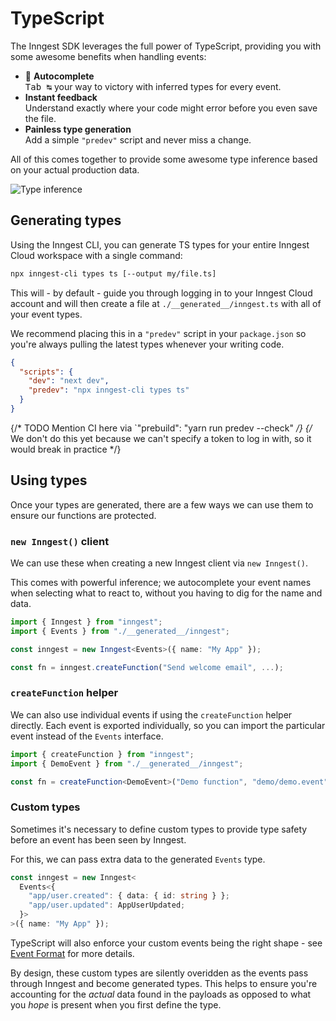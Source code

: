 # TypeScript

The Inngest SDK leverages the full power of TypeScript, providing you with some awesome benefits when handling events:

- 📑 **Autocomplete**<br/>
  <kbd className="dark:bg-slate-800 dark:text-white shadow-none border border-slate-600">Tab ↹</kbd> your way to victory with inferred types for every event.
- **Instant feedback**<br/>
  Understand exactly where your code might <span className="error-text">error</span> before you even save the file.
- **Painless type generation**<br/>
  Add a simple `"predev"` script and never miss a change.

All of this comes together to provide some awesome type inference based on your actual production data.

![Type inference](/assets/docs/typescript/send_welcome_email.gif)

## Generating types

Using the Inngest CLI, you can generate TS types for your entire Inngest Cloud workspace with a single command:

```sh
npx inngest-cli types ts [--output my/file.ts]
```

This will - by default - guide you through logging in to your Inngest Cloud account and will then create a file at `./__generated__/inngest.ts` with all of your event types.

We recommend placing this in a `"predev"` script in your `package.json` so you're always pulling the latest types whenever your writing code.

```json
{
  "scripts": {
    "dev": "next dev",
    "predev": "npx inngest-cli types ts"
  }
}
```

{/* TODO Mention CI here via `"prebuild": "yarn run predev --check" */}
{/* We don't do this yet because we can't specify a token to log in with, so it would break in practice */}

## Using types

Once your types are generated, there are a few ways we can use them to ensure our functions are protected.

### `new Inngest()` client

We can use these when creating a new Inngest client via `new Inngest()`.

This comes with powerful inference; we autocomplete your event names when selecting what to react to, without you having to dig for the name and data.

```ts
import { Inngest } from "inngest";
import { Events } from "./__generated__/inngest";

const inngest = new Inngest<Events>({ name: "My App" });

const fn = inngest.createFunction("Send welcome email", ...);
```

### `createFunction` helper

We can also use individual events if using the `createFunction` helper directly. Each event is exported individually, so you can import the particular event instead of the `Events` interface.

```ts
import { createFunction } from "inngest";
import { DemoEvent } from "./__generated__/inngest";

const fn = createFunction<DemoEvent>("Demo function", "demo/demo.event", job);
```

### Custom types

Sometimes it's necessary to define custom types to provide type safety before an event has been seen by Inngest.

For this, we can pass extra data to the generated `Events` type.

```ts
const inngest = new Inngest<
  Events<{
    "app/user.created": { data: { id: string } };
    "app/user.updated": AppUserUpdated;
  }>
>({ name: "My App" });
```

TypeScript will also enforce your custom events being the right shape - see [Event Format](/docs/event-format-and-structure) for more details.

By design, these custom types are silently overidden as the events pass through Inngest and become generated types. This helps to ensure you're accounting for the _actual_ data found in the payloads as opposed to what you _hope_ is present when you first define the type.

